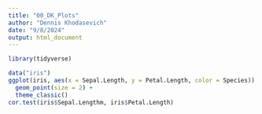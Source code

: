 ```yaml
---
title: "00_DK_Plots"
author: "Dennis Khodasevich"
date: "9/8/2024"
output: html_document
---
```


```r
library(tidyverse)

data("iris")
ggplot(iris, aes(x = Sepal.Length, y = Petal.Length, color = Species)) + 
  geom_point(size = 2) + 
  theme_classic() 
cor.test(iris$Sepal.Lengthm, iris$Petal.Length)
```

